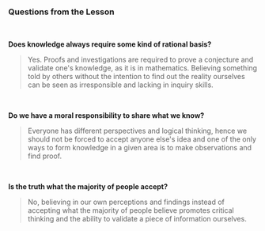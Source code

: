 <h3 className="w-full text-center">Questions from the Lesson</h3>

<br />

**Does knowledge always require some kind of rational basis?**

> Yes. Proofs and investigations are required to prove a conjecture and validate one's knowledge, as it is in mathematics. Believing something told by others without the intention to find out the reality ourselves can be seen as irresponsible and lacking in inquiry skills.

<br />

**Do we have a moral responsibility to share what we know?**

> Everyone has different perspectives and logical thinking, hence we should not be forced to accept anyone else's idea and one of the only ways to form knowledge in a given area is to make observations and find proof.

<br />

**Is the truth what the majority of people accept?**

> No, believing in our own perceptions and findings instead of accepting what the majority of people believe promotes critical thinking and the ability to validate a piece of information ourselves.

<br />
